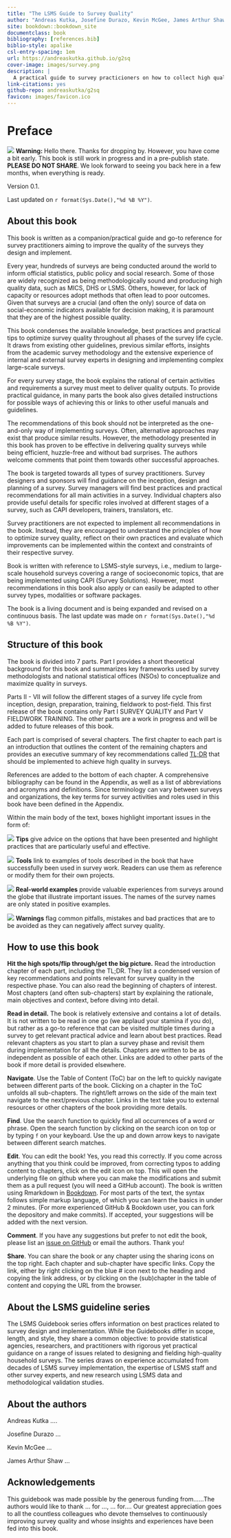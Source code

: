 ```yaml
--- 
title: "The LSMS Guide to Survey Quality"
author: "Andreas Kutka, Josefine Durazo, Kevin McGee, James Arthur Shaw"
site: bookdown::bookdown_site
documentclass: book
bibliography: [references.bib]
biblio-style: apalike
csl-entry-spacing: 1em
url: https://andreaskutka.github.io/g2sq
cover-image: images/survey.png
description: |
  A practical guide to survey practicioners on how to collect high quality survey data.
link-citations: yes
github-repo: andreaskutka/g2sq
favicon: images/favicon.ico
---
```


# Preface {-}

:::: { .warn}
<img src="images/warning.svg" class="svg-inline"/> **Warning: **Hello there. Thanks for dropping by.  However, you have come a bit early. This book is still work in progress and in a pre-publish state. **PLEASE DO NOT SHARE**. We look forward to seeing you back here in a few months, when everything is ready.  
::::

Version 0.1.

Last updated on `r format(Sys.Date(),"%d %B %Y")`.

## About this book{-}

This book is written as a companion/practical guide and go-to reference for survey practitioners aiming to improve the quality of the surveys they design and implement.  

Every year, hundreds of surveys are being conducted around the world to inform official statistics, public policy and social research. Some of those are widely recognized as being methodologically sound and producing high quality data, such as MICS, DHS or LSMS. Others, however, for lack of capacity or resources adopt methods that often lead to poor outcomes. Given that surveys are a crucial (and often the only) source of data on social-economic indicators available for decision making, it is paramount that they are of the highest possible quality.  

This book condenses the available knowledge, best practices and practical tips to optimize survey quality throughout all phases of the survey life cycle. It draws from existing other guidelines, previous similar efforts, insights from the academic survey methodology and the extensive experience of internal and external survey experts in designing and implementing complex large-scale surveys.  

For every survey stage, the book explains the rational of certain activities and requirements a survey must meet to deliver quality outputs. To provide practical guidance, in many parts the book also gives detailed instructions for possible ways of achieving this or links to other useful manuals and guidelines.  

The recommendations of this book should not be interpreted as the one-and-only way of implementing surveys. Often, alternative approaches may exist that produce similar results. However, the methodology presented in this book has proven to be effective in delivering quality surveys while being efficient, huzzle-free and without bad surprises. The authors welcome comments that point them towards other successful approaches. 

The book is targeted towards all types of survey practitioners. Survey designers and sponsors will find guidance on the inception, design and planning of a survey. Survey managers will find best practices and practical recommendations for all main activities in a survey. Individual chapters also provide useful details for specific roles involved at different stages of a survey, such as CAPI developers, trainers, translators, etc.  

Survey practitioners are not expected to implement all recommendations in the book. Instead, they are encouraged to understand the principles of how to optimize survey quality, reflect on their own practices and evaluate which improvements can be implemented within the context and constraints of their respective survey. 

Book is written with reference to LSMS-style surveys, i.e., medium to large-scale household surveys covering a range of socioeconomic topics, that are being implemented using CAPI (Survey Solutions). However, most recommendations in this book also apply or can easily be adapted to other survey types, modalities or software packages. 

The book is a living document and is being expanded and revised on a continuous basis. The last update was made on `r format(Sys.Date(),"%d %B %Y")`. 

## Structure of this book {-}

The book is divided into 7 parts. Part I provides a short theoretical background for this book and summarizes key frameworks used by survey methodologists and national statistical offices (NSOs) to conceptualize and maximize quality in surveys. 

Parts II - VII will follow the different stages of a survey life cycle from inception, design, preparation, training, fieldwork to post-field. This first release of the book contains only Part I SURVEY QUALITY and Part V FIELDWORK TRAINING. The other parts are a work in progress and will be added to future releases of this book. 

Each part is comprised of several chapters. The first chapter to each part is an introduction that outlines the content of the remaining chapters and provides an executive summary of key recommendations called [TL;DR](https://www.merriam-webster.com/dictionary/TL%3BDR){target="_blank"} that should be implemented to achieve high quality in surveys. 

References are added to the bottom of each chapter. A comprehensive bibliography can be found in the Appendix, as well as a list of abbreviations and acronyms and definitions. Since terminology can vary between surveys and organizations, the key terms for survey activities and roles used in this book have been defined in the Appendix. 

Within the main body of the text, boxes highlight important issues in the form of: 

:::: {.tip}
<img src="images/tip.svg" class="svg-inline"/> **Tips** give advice on the options that have been presented and highlight practices that are particularly useful and effective.   
:::: 

:::: {.tool}
<img src="images/tool.svg" class="svg-inline"/> **Tools** link to examples of tools described in the book that have successfully been used in survey work. Readers can use them as reference or modify them for their own projects.   
:::: 

:::: {.exmpl}
<img src="images/world.svg" class="svg-inline"/> **Real-world examples** provide valuable experiences from surveys around the globe that illustrate important issues. The names of the survey names are only stated in positive examples.    
:::: 

:::: {.warn}
<img src="images/warning.svg" class="svg-inline"/> **Warnings** flag common pitfalls, mistakes and bad practices that are to be avoided as they can negatively affect survey quality.
:::: 


## How to use this book{-}


__Hit the high spots/flip through/get the big picture.__ Read the introduction chapter of each part, including the TL;DR. They list a condensed version of key recommendations and points relevant for survey quality in the respective phase. You can also read the beginning of chapters of interest. Most chapters (and often sub-chapters) start by explaining the rationale, main objectives and context, before diving into detail.    

__Read in detail.__ The book is relatively extensive and contains a lot of details. It is not written to be read in one go (we applaud your stamina if you do), but rather as a go-to reference that can be visited multiple times during a survey to get relevant practical advice and learn about best practices. Read relevant chapters as you start to plan a survey phase and revisit them during implementation for all the details. Chapters are written to be as independent as possible of each other. Links are added to other parts of the book if more detail is provided elsewhere. 

__Navigate__. Use the Table of Content (ToC) bar on the left to quickly navigate between different parts of the book. Clicking on a chapter in the ToC unfolds all sub-chapters. The right/left arrows on the side of the main text navigate to the next/previous chapter. Links in the text take you to external resources or other chapters of the book providing more details.

__Find__. Use the search function to quickly find all occurrences of a word or phrase. Open the search function by clicking on the search icon on top or by typing `f` on your keyboard. Use the up and down arrow keys to navigate between different search matches.

__Edit__. You can edit the book! Yes, you read this correctly. If you come across anything that you think could be improved, from correcting typos to adding content to chapters, click on the edit icon on top. This will open the underlying file on github where you can make the modifications and submit them as a pull request (you will need a GitHub account). The book is written using Rmarkdown in [Bookdown](https://bookdown.org/yihui/rmarkdown-cookbook){target="_blank"}. For most parts of the text, the syntax follows simple markup language, of which you can learn the basics in under 2 minutes. (For more experienced GitHub & Bookdown user, you can fork the depository and make commits). If accepted, your suggestions will be added with the next version. 

__Comment__. If you have any suggestions but prefer to not edit the book, please list an [issue on GitHub](https://github.com/andreaskutka/g2sq/issues/new){target="_blank"} or email the authors. Thank you!

__Share__. You can share the book or any chapter using the sharing icons on the top right. Each chapter and sub-chapter have specific links. Copy the link, either by right clicking on the blue # icon next to the heading and copying the link address, or by clicking on the (sub)chapter in the table of content and copying the URL from the browser. 




## About the LSMS guideline series{-}

The LSMS Guidebook series offers information on best practices related to survey design and implementation. While the Guidebooks differ in scope, length, and style, they share a common objective: to provide statistical agencies, researchers, and practitioners with rigorous yet practical guidance on a range of issues related to designing and fielding high-quality household surveys. The series draws on experience accumulated from decades of LSMS survey implementation, the expertise of LSMS staff and other survey experts, and new research using LSMS data and methodological validation studies.

## About the authors{-}

Andreas Kutka ....

Josefine Durazo ...

Kevin McGee ...

James Arthur Shaw ...

## Acknowledgements {-}

This guidebook was made possible by the generous funding from......The authors would like to thank … for ..., … for.... Our greatest appreciation goes to all the countless colleagues who devote themselves to continuously improving survey quality and whose insights and experiences have been fed into this book. 
